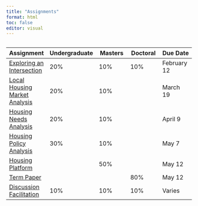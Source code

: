 ```yaml
---
title: "Assignments"
format: html
toc: false
editor: visual
---
```


## 

| Assignment                                       | Undergraduate | Masters | Doctoral | Due Date    |
|---------------|---------------|---------------|---------------|---------------|
| [Exploring an Intersection](01_intersection.qmd) | 20%           | 10%     | 10%      | February 12 |
| [Local Housing Market Analysis](02_analysis.qmd) | 20%           | 10%     |          | March 19    |
| [Housing Needs Analysis](03_needs.qmd)           | 20%           | 10%     |          | April 9     |
| [Housing Policy Analysis](04_policy.qmd)         | 30%           | 10%     |          | May 7       |
| [Housing Platform](05_proposal.qmd)              |               | 50%     |          | May 12      |
| [Term Paper](07_term.qmd)                        |               |         | 80%      | May 12      |
| [Discussion Facilitation](06_facilitation.qmd)   | 10%           | 10%     | 10%      | Varies      |
